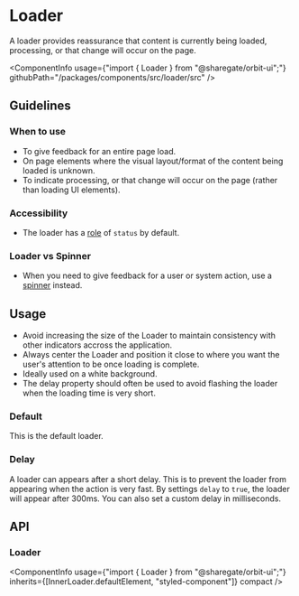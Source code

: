 
<Meta
    title="Components/Loader"
    id="loader"
/>

# Loader

<Tagline>A loader provides reassurance that content is currently being loaded, processing, or that change will occur on the page.</Tagline>

<ComponentInfo
    usage={"import { Loader } from \"@sharegate/orbit-ui\";"}
    githubPath="/packages/components/src/loader/src"
/>

## Guidelines

### When to use

- To give feedback for an entire page load.
- On page elements where the visual layout/format of the content being loaded is unknown.
- To indicate processing, or that change will occur on the page (rather than loading UI elements).

### Accessibility

- The loader has a [role](https://developer.mozilla.org/en-US/docs/Web/Accessibility/ARIA/Roles) of `status` by default.

### Loader vs Spinner

- When you need to give feedback for a user or system action, use a [spinner](?path=/docs/spinner--default-story) instead.

## Usage

- Avoid increasing the size of the Loader to maintain consistency with other indicators accross the application.
- Always center the Loader and position it close to where you want the user's attention to be once loading is complete.
- Ideally used on a white background.
- The delay property should often be used to avoid flashing the loader when the loading time is very short.

### Default

This is the default loader.

<Preview>
    <Story name="default">
        <Loader aria-label="Loading..." />
    </Story>
</Preview>

### Delay

A loader can appears after a short delay. This is to prevent the loader from appearing when the action is very fast.
By settings `delay` to `true`, the loader will appear after 300ms. You can also set a custom delay in milliseconds.

<Preview>
    <Story name="delay">
        <Loader delay aria-label="Loading..."/>
    </Story>
</Preview>


## API

### Loader

<ComponentInfo
    usage={"import { Loader } from \"@sharegate/orbit-ui\";"}
    inherits={[InnerLoader.defaultElement, "styled-component"]}
    compact
/>

<ArgsTable of={InnerLoader} sort="alpha" />
